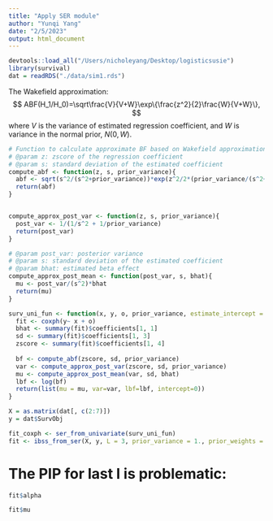 ```yaml
---
title: "Apply SER module"
author: "Yunqi Yang"
date: "2/5/2023"
output: html_document
---
```


```r
devtools::load_all("/Users/nicholeyang/Desktop/logisticsusie")
library(survival)
dat = readRDS("./data/sim1.rds")

```

The Wakefield approximation:
$$
ABF(H_1/H_0)=\sqrt\frac{V}{V+W}\exp\{\frac{z^2}{2}\frac{W}{V+W}\},
$$
where $V$ is the variance of estimated regression coefficient, and $W$ is variance in the normal prior, $N(0,W)$. 

```r
# Function to calculate approximate BF based on Wakefield approximation
# @param z: zscore of the regression coefficient
# @param s: standard deviation of the estimated coefficient
compute_abf <- function(z, s, prior_variance){
  abf <- sqrt(s^2/(s^2+prior_variance))*exp(z^2/2*(prior_variance/(s^2+prior_variance)))
  return(abf)
}


compute_approx_post_var <- function(z, s, prior_variance){
  post_var <- 1/(1/s^2 + 1/prior_variance)
  return(post_var)
}

# @param post_var: posterior variance
# @param s: standard deviation of the estimated coefficient
# @param bhat: estimated beta effect
compute_approx_post_mean <- function(post_var, s, bhat){
  mu <- post_var/(s^2)*bhat
  return(mu)
}

```

```r
surv_uni_fun <- function(x, y, o, prior_variance, estimate_intercept = 0, ...){
  fit <- coxph(y~ x + o)
  bhat <- summary(fit)$coefficients[1, 1]
  sd <- summary(fit)$coefficients[1, 3]
  zscore <- summary(fit)$coefficients[1, 4]
  
  bf <- compute_abf(zscore, sd, prior_variance)
  var <- compute_approx_post_var(zscore, sd, prior_variance)
  mu <- compute_approx_post_mean(var, sd, bhat)
  lbf <- log(bf)
  return(list(mu = mu, var=var, lbf=lbf, intercept=0))
}
```


```r
X = as.matrix(dat[, c(2:7)])
y = dat$SurvObj
```


```r
fit_coxph <- ser_from_univariate(surv_uni_fun)
fit <- ibss_from_ser(X, y, L = 3, prior_variance = 1., prior_weights = rep(1/6, 6), tol = 1e-3, maxit = 100, estimate_intercept = TRUE, ser_function = fit_coxph)
```

# The PIP for last l is problematic:
```r
fit$alpha
```

```r
fit$mu
```


